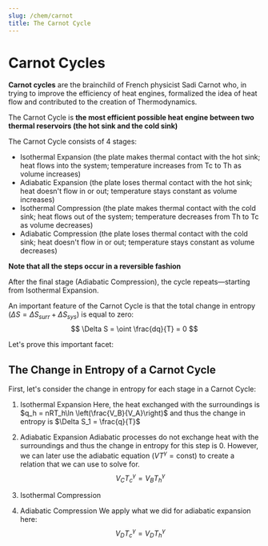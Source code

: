 ```yaml
---
slug: /chem/carnot
title: The Carnot Cycle
---
```


# Carnot Cycles

**Carnot cycles** are the brainchild of French physicist Sadi Carnot who, in trying to improve the efficiency of heat engines, formalized the idea of heat flow and contributed to the creation of Thermodynamics.

The Carnot Cycle is **the most efficient possible heat engine between two thermal reservoirs (the hot sink and the cold sink)**

The Carnot Cycle consists of 4 stages:
 - Isothermal Expansion (the plate makes thermal contact with the hot sink; heat flows into the system; temperature increases from Tc to Th as volume increases)
- Adiabatic Expansion (the plate loses thermal contact with the hot sink; heat doesn't flow in or out; temperature stays constant as volume increases)
- Isothermal Compression (the plate makes thermal contact with the cold sink; heat flows out of the system; temperature decreases from Th to Tc as volume decreases)
- Adiabatic Compression (the plate loses thermal contact with the cold sink; heat doesn't flow in or out; temperature stays constant as volume decreases)

**__Note that all the steps occur in a reversible fashion__**

After the final stage (Adiabatic Compression), the cycle repeats—starting from Isothermal Expansion.

An important feature of the Carnot Cycle is that the total change in entropy ($\Delta S = \Delta S_{surr} + \Delta S_{sys})$ is equal to zero:
$$
\Delta S = \oint \frac{dq}{T} = 0
$$

Let's prove this important facet:

## The Change in Entropy of a Carnot Cycle

First, let's consider the change in entropy for each stage in a Carnot Cycle:
1.  Isothermal Expansion
Here, the heat exchanged with the surroundings is $q_h = nRT_h\ln \left(\frac{V_B}{V_A}\right)$ and thus the change in entropy is $\Delta S_1 = \frac{q}{T}$

2. Adiabatic Expansion
Adiabatic processes do not exchange heat with the surroundings and thus the change in entropy for this step is 0. However, we can later use the adiabatic equation ($VT^{\gamma} = \text{const})$ to create a relation that we can use to solve for.
$$
V_C T_c^{\gamma} = V_B T_h^{\gamma}
$$
3. Isothermal Compression

4. Adiabatic Compression
We apply what we did for adiabatic expansion here:
$$
V_D T_c^{\gamma} = V_D T_h^{\gamma}
$$